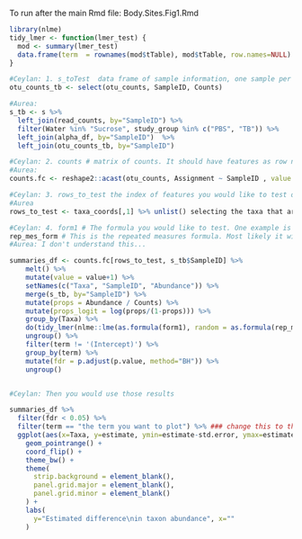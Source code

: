 To run after the main Rmd file: Body.Sites.Fig1.Rmd

```r
library(nlme)
tidy_lmer <- function(lmer_test) {
  mod <- summary(lmer_test)
  data.frame(term  = rownames(mod$tTable), mod$tTable, row.names=NULL)
}
```

```r
#Ceylan: 1. s_toTest  data frame of sample information, one sample per row. It needs to have a column  called SampleID that matches with the proportions. It also needs to have a column called otu_counts which is the number of features in a sample.
otu_counts_tb <- select(otu_counts, SampleID, Counts)

#Aurea:
s_tb <- s %>%
  left_join(read_counts, by="SampleID") %>%
  filter(Water %in% "Sucrose", study_group %in% c("PBS", "TB")) %>%
  left_join(alpha_df, by="SampleID")  %>%
  left_join(otu_counts_tb, by="SampleID")

#Ceylan: 2. counts # matrix of counts. It should have features as row names and SampleIDs as column names.
#Aurea:
counts.fc <- reshape2::acast(otu_counts, Assignment ~ SampleID , value.var='Counts')[,s_tb$SampleID]

#Ceylan: 3. rows_to_test the index of features you would like to test on. I would recommend 
#Aurea
rows_to_test <- taxa_coords[,1] %>% unlist() selecting the taxa that are generally abundant in the samples. Linear models are not accurate if there are a lot of zeros in the sample.

#Ceylan: 4. form1 # The formula you would like to test. One example is "props_logit ~ study_group"
rep_mes_form # This is the repeated measures formula. Most likely it will be something like "~1|SubjectID"
#Aurea: I don't understand this...

summaries_df <- counts.fc[rows_to_test, s_tb$SampleID] %>%
    melt() %>%
    mutate(value = value+1) %>%
    setNames(c("Taxa", "SampleID", "Abundance")) %>%
    merge(s_tb, by="SampleID") %>%
    mutate(props = Abundance / Counts) %>%
    mutate(props_logit = log(props/(1-props))) %>%
    group_by(Taxa) %>%
    do(tidy_lmer(nlme::lme(as.formula(form1), random = as.formula(rep_mes_form), data=., na.action=na.omit))) %>%
    ungroup() %>%
    filter(term != '(Intercept)') %>%
    group_by(term) %>%
    mutate(fdr = p.adjust(p.value, method="BH")) %>%
    ungroup() 


#Ceylan: Then you would use those results

summaries_df %>%
  filter(fdr < 0.05) %>%
  filter(term == "the term you want to plot") %>% ### change this to the term you want to plot
  ggplot(aes(x=Taxa, y=estimate, ymin=estimate-std.error, ymax=estimate+std.error)) +
    geom_pointrange() +
    coord_flip() +
    theme_bw() +
    theme(
      strip.background = element_blank(),
      panel.grid.major = element_blank(),
      panel.grid.minor = element_blank()
    ) +
    labs(
      y="Estimated difference\nin taxon abundance", x=""
    )
```

